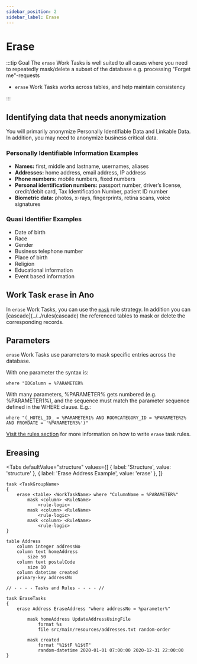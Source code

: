 ```yaml
---
sidebar_position: 2
sidebar_label: Erase
---
```



# Erase

:::tip Goal
The `erase` Work Tasks is well suited to all cases where you need to repeatedly mask/delete a subset of the database e.g. processing "Forget me"-requests

- `erase` Work Tasks works across tables, and help maintain consistency

:::

## Identifying data that needs anonymization

You will primarily anonymize Personally Identifiable Data and Linkable Data. In addition, you may need to anonymize business critical data.

### Personally Identifiable Information Examples

- **Names:** first, middle and lastname, usernames, aliases
- **Addresses:** home address, email address, IP address
- **Phone numbers:** mobile numbers, fixed numbers
- **Personal identification numbers:** passport number, driver’s license, credit/debit card, Tax Identification Number, patient ID number
- **Biometric data:** photos, x-rays, fingerprints, retina scans, voice signatures

### Quasi Identifier Examples

- Date of birth
- Race
- Gender
- Business telephone number
- Place of birth
- Religion
- Educational information
- Event based information

## Work Task `erase` in Ano

In `erase` Work Tasks, you can use the [`mask`](../../rules/mask/overview) rule strategy.
In addition you can [cascade](../../rules(cascade) the referenced tables to mask or delete the corresponding records.

## Parameters

`erase` Work Tasks use parameters to mask specific entries across the database.

With one parameter the syntax is:

```
where "IDColumn = %PARAMETER%
```

With many parameters, %PARAMETER% gets numbered (e.g. %PARAMETER1%), and the sequence must match
the parameter sequence defined in the WHERE clause. E.g.:

```
where "(_HOTEL_ID_ = %PARAMETER1% AND ROOMCATEGORY_ID = %PARAMETER2% AND FROMDATE = '%PARAMETER3%')"
```

[Visit the rules section](../../rules/overview) for more information on how to write `erase` task rules.

## Ereasing

<Tabs
  defaultValue="structure"
  values={[
    { label: 'Structure', value: 'structure' },
    { label: 'Erase Address Example', value: 'erase' },
  ]}
>

<TabItem value="structure">

```ano
task <TaskGroupName>
{
    erase <table> <WorkTaskName> where "ColumnName = %PARAMETER%"
        mask <column> <RuleName>
            <rule-logic>
        mask <column> <RuleName>
            <rule-logic>
        mask <column> <RuleName>
            <rule-logic>
}
```

</TabItem>

<TabItem value="erase">

```ano
table Address
    column integer addressNo
    column text homeAddress
        size 50
    column text postalCode
        size 10
    column datetime created
    primary-key addressNo

// - - - - Tasks and Rules - - - - //

task EraseTasks
{
    erase Address EraseAddress "where addressNo = %parameter%"

        mask homeAddress UpdateAddressUsingFile
            format %s
            file src/main/resources/addresses.txt random-order

        mask created
            format "%1$tF %1$tT"
            random-datetime 2020-01-01 07:00:00 2020-12-31 22:00:00
}
```

</TabItem>

</Tabs>
